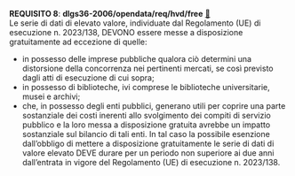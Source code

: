 ::: {#req-8 .callout-important appearance="simple" icon=false .requisito}
[**REQUISITO 8**]{.testo-rosso}: **dlgs36-2006/opendata/req/hvd/free** [🔗](#req-8){.link-req}<br>
Le serie di dati di elevato valore, individuate dal Regolamento (UE) di esecuzione n. 2023/138, DEVONO essere messe a disposizione gratuitamente ad eccezione di quelle:

- in possesso delle imprese pubbliche qualora ciò determini una distorsione della concorrenza nei pertinenti mercati, se così previsto dagli atti di esecuzione di cui sopra;
- in possesso di biblioteche, ivi comprese le biblioteche universitarie, musei e archivi;
- che, in possesso degli enti pubblici, generano utili per coprire una parte sostanziale dei costi inerenti allo svolgimento dei compiti di servizio pubblico e la loro messa a disposizione gratuita avrebbe un impatto sostanziale sul bilancio di tali enti. In tal caso la possibile esenzione dall'obbligo di mettere a disposizione gratuitamente le serie di dati di valore elevato DEVE durare per un periodo non superiore ai due anni dall'entrata in vigore del Regolamento (UE) di esecuzione n. 2023/138.
:::
